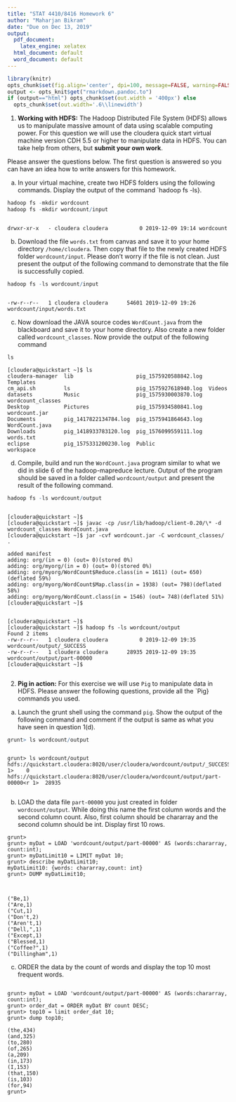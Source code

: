 ```yaml
---
title: "STAT 4410/8416 Homework 6"
author: "Maharjan Bikram"
date: "Due on Dec 13, 2019"
output:
  pdf_document:
    latex_engine: xelatex
  html_document: default
  word_document: default
---
```


```r
library(knitr)
opts_chunk$set(fig.align='center', dpi=100, message=FALSE, warning=FALSE, cache=TRUE)
output <- opts_knit$get("rmarkdown.pandoc.to")
if (output=="html") opts_chunk$set(out.width = '400px') else
  opts_chunk$set(out.width='.6\\linewidth')
```

1. **Working with HDFS:** The Hadoop Distributed File System (HDFS) allows us to manipulate massive amount of data using scalable computing power. For this question we will use the cloudera quick start virtual machine version CDH 5.5 or higher to manipulate data in HDFS. You can take help from others, but **submit your own work**.

Please answer the questions below. The first question is answered so you can have an idea how to write answers for this homework.

a. In your virtual machine, create two HDFS folders using the following commands. Display the output of the command `hadoop fs -ls}.

```r
hadoop fs -mkdir wordcount
hadoop fs -mkdir wordcount/input
```


```

drwxr-xr-x   - cloudera cloudera          0 2019-12-09 19:14 wordcount

```


b. Download the file `words.txt` from canvas and save it to your home directory `/home/cloudera`. Then copy that file to the newly created HDFS folder `wordcount/input`. Please don't worry if the file is not clean. Just present the output of the following command to demonstrate that the file is successfully copied.

```r
hadoop fs -ls wordcount/input
```

```

-rw-r--r--   1 cloudera cloudera      54601 2019-12-09 19:26 wordcount/input/words.txt

```


c. Now download the JAVA source codes `WordCount.java` from the blackboard and save it to your home directory. Also create a new folder called `wordcount_classes`. Now provide the output of the following command

```r
ls
```

```
[cloudera@quickstart ~]$ ls
cloudera-manager  lib                    pig_1575920588842.log  Templates
cm_api.sh         ls                     pig_1575927618940.log  Videos
datasets          Music                  pig_1575930003870.log  wordcount_classes
Desktop           Pictures               pig_1575934580841.log  wordcount.jar
Documents         pig_1417822134784.log  pig_1575941864643.log  WordCount.java
Downloads         pig_1418933783120.log  pig_1576099559111.log  words.txt
eclipse           pig_1575331200230.log  Public                 workspace

```



d. Compile, build and run the `WordCount.java` program similar to what we did in slide 6 of the hadoop-mapreduce lecture. Output of the program should be saved in a folder called `wordcount/output` and present the result of the following command. 

```r
hadoop fs -ls wordcount/output
```



```

[cloudera@quickstart ~]$ 
[cloudera@quickstart ~]$ javac -cp /usr/lib/hadoop/client-0.20/\* -d wordcount_classes WordCount.java
[cloudera@quickstart ~]$ jar -cvf wordcount.jar -C wordcount_classes/ .

added manifest
adding: org/(in = 0) (out= 0)(stored 0%)
adding: org/myorg/(in = 0) (out= 0)(stored 0%)
adding: org/myorg/WordCount$Reduce.class(in = 1611) (out= 650)(deflated 59%)
adding: org/myorg/WordCount$Map.class(in = 1938) (out= 798)(deflated 58%)
adding: org/myorg/WordCount.class(in = 1546) (out= 748)(deflated 51%)
[cloudera@quickstart ~]$ 


[cloudera@quickstart ~]$ 
[cloudera@quickstart ~]$ hadoop fs -ls wordcount/output
Found 2 items
-rw-r--r--   1 cloudera cloudera          0 2019-12-09 19:35 wordcount/output/_SUCCESS
-rw-r--r--   1 cloudera cloudera      28935 2019-12-09 19:35 wordcount/output/part-00000
[cloudera@quickstart ~]$ 


```




2. **Pig in action:** For this exercise we will use `Pig` to manipulate data in HDFS. Please answer the following questions, provide all the `Pig} commands you used.

a. Launch the grunt shell using the command `pig`. Show the output of the following command and comment if the output is same as what you have seen in question 1(d).

```r
grunt> ls wordcount/output
```

```

grunt> ls wordcount/output
hdfs://quickstart.cloudera:8020/user/cloudera/wordcount/output/_SUCCESS<r 1>	0
hdfs://quickstart.cloudera:8020/user/cloudera/wordcount/output/part-00000<r 1>	28935


```


b. LOAD the data file `part-00000` you just created in folder `wordcount/output`. While doing this name the first column words and the second column count. Also, first column should be chararray and the second column should be int. Display first 10 rows.



```
grunt>                                                     
grunt> myDat = LOAD 'wordcount/output/part-00000' AS (words:chararray, count:int);
grunt> myDatLimit10 = LIMIT myDat 10;                                             
grunt> describe myDatLimit10;
myDatLimit10: {words: chararray,count: int}
grunt> DUMP myDatLimit10;



("Be,1)
("Are,1)
("Cut,1)
("Don't,2)
("Aren't,1)
("Dell,",1)
("Except,1)
("Blessed,1)
("Coffee?",1)
("Dillingham",1)

```


c. ORDER the data by the count of words and display the top 10 most frequent words.

```

grunt> myDat = LOAD 'wordcount/output/part-00000' AS (words:chararray, count:int);
grunt> order_dat = ORDER myDat BY count DESC;                                     
grunt> top10 = limit order_dat 10;                                                
grunt> dump top10; 

(the,434)
(and,325)
(to,280)
(of,265)
(a,209)
(in,173)
(I,153)
(that,150)
(is,103)
(for,94)
grunt> 


```


